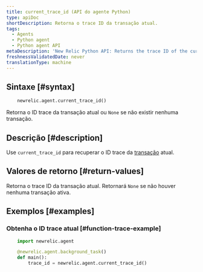 ```yaml
---
title: current_trace_id (API do agente Python)
type: apiDoc
shortDescription: Retorna o trace ID da transação atual.
tags:
  - Agents
  - Python agent
  - Python agent API
metaDescription: 'New Relic Python API: Returns the trace ID of the current transaction, which is used by some other calls.'
freshnessValidatedDate: never
translationType: machine
---
```


## Sintaxe [#syntax]

```py
    newrelic.agent.current_trace_id()
```

Retorna o ID trace da transação atual ou `None` se não existir nenhuma transação.

## Descrição [#description]

Use `current_trace_id` para recuperar o ID trace da [transação](/docs/accounts-partnerships/education/getting-started-new-relic/glossary#transaction) atual.

## Valores de retorno [#return-values]

Retorna o trace ID da transação atual. Retornará `None` se não houver nenhuma transação ativa.

## Exemplos [#examples]

### Obtenha o ID trace atual [#function-trace-example]

```py
    import newrelic.agent

    @newrelic.agent.background_task()
    def main():
        trace_id = newrelic.agent.current_trace_id()
```